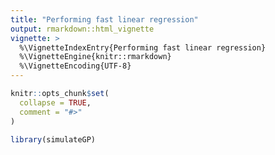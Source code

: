 ```yaml
---
title: "Performing fast linear regression"
output: rmarkdown::html_vignette
vignette: >
  %\VignetteIndexEntry{Performing fast linear regression}
  %\VignetteEngine{knitr::rmarkdown}
  %\VignetteEncoding{UTF-8}
---
```


```r
knitr::opts_chunk$set(
  collapse = TRUE,
  comment = "#>"
)
```

```r
library(simulateGP)
```
